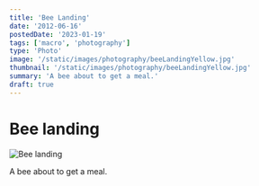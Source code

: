 ```yaml
---
title: 'Bee Landing'
date: '2012-06-16'
postedDate: '2023-01-19'
tags: ['macro', 'photography']
type: 'Photo'
image: '/static/images/photography/beeLandingYellow.jpg'
thumbnail: '/static/images/photography/beeLandingYellow.jpg'
summary: 'A bee about to get a meal.'
draft: true
---
```


# Bee landing

![Bee landing](/static/images/photography/beeLandingYellow.jpg)

A bee about to get a meal.